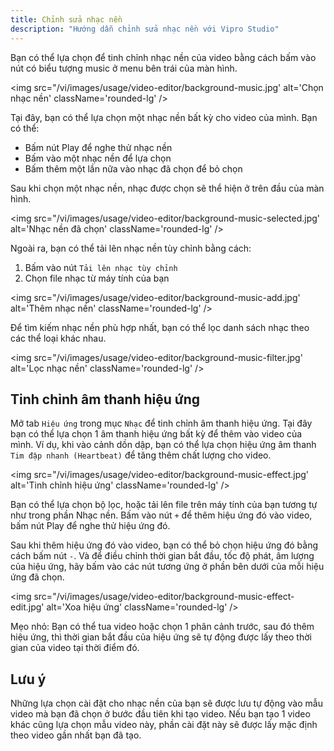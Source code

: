 ```yaml
---
title: Chỉnh sửa nhạc nền
description: "Hướng dẫn chỉnh sửa nhạc nền với Vipro Studio"
---
```


Bạn có thể lựa chọn để tinh chỉnh nhạc nền của video bằng cách bấm vào nút có biểu tượng music ở menu bên trái của màn hình.

<img
  src="/vi/images/usage/video-editor/background-music.jpg'
  alt='Chọn nhạc nền'
  className='rounded-lg'
/>

Tại đây, bạn có thể lựa chọn một nhạc nền bất kỳ cho video của mình. Bạn có thể:

- Bấm nút Play để nghe thử nhạc nền
- Bấm vào một nhạc nền để lựa chọn
- Bấm thêm một lần nữa vào nhạc đã chọn để bỏ chọn

Sau khi chọn một nhạc nền, nhạc được chọn sẽ thể hiện ở trên đầu của màn hình.

<img
  src="/vi/images/usage/video-editor/background-music-selected.jpg'
  alt='Nhạc nền đã chọn'
  className='rounded-lg'
/>

Ngoài ra, bạn có thể tải lên nhạc nền tùy chỉnh bằng cách:

1. Bấm vào nút `Tải lên nhạc tùy chỉnh`
2. Chọn file nhạc từ máy tính của bạn

<img
  src="/vi/images/usage/video-editor/background-music-add.jpg'
  alt='Thêm nhạc nền'
  className='rounded-lg'
/>

Để tìm kiếm nhạc nền phù hợp nhất, bạn có thể lọc danh sách nhạc theo các thể loại khác nhau.

<img
  src="/vi/images/usage/video-editor/background-music-filter.jpg'
  alt='Lọc nhạc nền'
  className='rounded-lg'
/>

## Tinh chỉnh âm thanh hiệu ứng

Mở tab `Hiệu ứng` trong mục `Nhạc` để tinh chỉnh âm thanh hiệu ứng.
Tại đây bạn có thể lựa chọn 1 âm thanh hiệu ứng bất kỳ để thêm vào video của mình. Ví dụ, khi vào cảnh dồn dập, bạn có thể lựa chọn hiệu ứng âm thanh `Tim đập nhanh (Heartbeat)` để tăng thêm chất lượng cho video.

<img
  src="/vi/images/usage/video-editor/background-music-effect.jpg'
  alt='Tinh chỉnh hiệu ứng'
  className='rounded-lg'
/>

Bạn có thể lựa chọn bộ lọc, hoặc tải lên file trên máy tính của bạn tương tự như trong phần Nhạc nền.
Bấm vào nút `+` để thêm hiệu ứng đó vào video, bấm nút Play để nghe thử hiệu ứng đó.

Sau khi thêm hiệu ứng đó vào video, bạn có thể bỏ chọn hiệu ứng đó bằng cách bấm nút `-`. Và để điều chỉnh thời gian bắt đầu, tốc độ phát, âm lượng của hiệu ứng, hãy bấm vào các nút tương ứng ở phần bên dưới của mỗi hiệu ứng đã chọn.

<img
  src="/vi/images/usage/video-editor/background-music-effect-edit.jpg'
  alt='Xoa hiệu ứng'
  className='rounded-lg'
/>

Mẹo nhỏ: Bạn có thể tua video hoặc chọn 1 phân cảnh trước, sau đó thêm hiệu ứng, thì thời gian bắt đầu của hiệu ứng sẽ tự động được lấy theo thời gian của video tại thời điểm đó.

## Lưu ý

Những lựa chọn cài đặt cho nhạc nền của bạn sẽ được lưu tự động vào mẫu video mà bạn đã chọn ở bước đầu tiên khi tạo video. Nếu bạn tạo 1 video khác cũng lựa chọn mẫu video này, phần cài đặt này sẽ được lấy mặc định theo video gần nhất bạn đã tạo.

